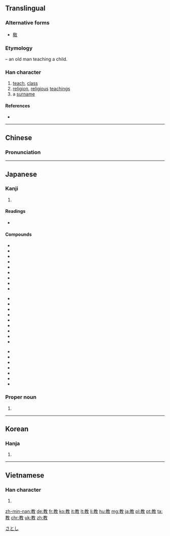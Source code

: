 {{also|敎}}
==Translingual==
{{stroke order|strokes=11}}

===Alternative forms===
* [[敎]]

===Etymology===
{{Han compound|孝|t1=old man and child|攴|alt2=攵|t2=action}} – an old man teaching a child.

===Han character===
{{Han char|rn=66|rad=攴|as=07|sn=11|four=4844<sub>0</sub>|canj=十木人大 (JDOK)|ids=⿰[[孝]][[攵]]}}

# [[teach]], [[class]]
# [[religion]], [[religious]] [[teachings]]
# a [[surname]]

====References====
* {{Han ref|kx=0472.051|dkj=13213|dj=0823.010|hdz=21459.090|uh=6559|ud=25945|bh=B1D0|bd=45520}}

----

==Chinese==
{{zh-hanzi-box|[[教]]}}

===Pronunciation===
{{zh-pron
|m=jiào
|c=gaau3
|mc=y
|oc=y
|ma=y|ma2=y
|cat=v,n
}}

----

==Japanese==

===Kanji===
{{ja-kanji|grade=2|rs=攴07}}

# {{defn|lang=ja|sort=攴07}}

====Readings====
* {{ja-readings
|goon=[[きょう]] (kyō) < [[けう]] (keu)
|kanon=[[こう]] (kō) < [[かう]] (kau) {{qualifier|non-[[w:Jōyō kanji|Jōyō]] reading}}
|kun=[[おしえる]] (oshieru), [[おしえ]] (oshie), [[おそわる]] (osowaru)}}

====Compounds====
{{top3}}
* {{term|教育||education|tr=きょういく, kyōiku|sc=Jpan|lang=ja}}
* {{term|教室||classroom|tr=きょうしつ, kyōshitsu|sc=Jpan|lang=ja}}
*{{l|ja|sc=Jpan|教員|tr=きょういん, kyōin}}
*{{l|ja|sc=Jpan|教化|tr=きょうか, kyōka}}
*{{l|ja|sc=Jpan|教科|tr=きょうか, kyōka}}
*{{l|ja|sc=Jpan|教会|tr=きょうかい, kyōkai}}
*{{l|ja|sc=Jpan|教戒|教戒, 教誨|tr=きょうかい, kyōkai}}
*{{l|ja|sc=Jpan|教学|tr=きょうがく, kyōgaku}}
* {{term|教材||[[teaching materials]]|tr=きょうざい, kyōzai|sc=Jpan|lang=ja}}
{{mid3}}
*{{l|ja|sc=Jpan|教義|tr=きょうぎ, kyōgi}}
*{{l|ja|sc=Jpan|教師|tr=きょうし, kyōshi}}
*{{l|ja|sc=Jpan|教授|tr=きょうじゅ, kyōju}}
*{{l|ja|sc=Jpan|教習|tr=きょうしゅう, kyōshū}}
*{{l|ja|sc=Jpan|教習所|tr=きょうしゅうじょ, kyōshūjo}}
*{{l|ja|sc=Jpan|教訓|tr=きょうくん, kyōkun}}
*{{l|ja|sc=Jpan|教条|tr=きょうじょう, kyōjō}}
* {{term|教法||teaching methods|tr=きょうほう, kyōhō|sc=Jpan|lang=ja}}
* {{term|宗教||religion|tr=[[しゅうきょう]], [[shūkyō]]|lang=ja|sc=Jpan}}
{{mid3}}
*{{l|ja|sc=Jpan|教条主義|tr=きょうじょうしゅぎ, kyōjōshugi}}
*{{l|ja|sc=Jpan|教諭|tr=きょうゆ, kyōyu}}
*{{l|ja|sc=Jpan|教養|tr=きょうよう, kyōyō}}
*{{l|ja|sc=Jpan|回教|tr=かいきょう, kaikyō}}
*{{l|ja|sc=Jpan|儒教|tr=じゅきょう, jukyō}}
*{{l|ja|sc=Jpan|調教|tr=ちょうきょう, chōkyō}}
*{{l|ja|sc=Jpan|教祖|tr=きょうそ, kyōso}}
{{bottom}}

===Proper noun===
{{ja-pos|k|proper|hira=さとし|rom=Satoshi}}

# {{given name|male|lang=ja}}

[[Category:Japanese male given names|さとし]]

----

==Korean==

===Hanja===
{{ko-hanja|hangeul=교|eumhun=|rv=gyo|mr=kyo|y=kyo}}

# {{defn|lang=ko|sort=攴07}}

----

==Vietnamese==

===Han character===
{{vi-hantu|[[giáo]], [[dáo]], [[ráu]], [[tráo]]|rs=攴07}}

# {{defn|lang=vi|sort=攴07}}

[[zh-min-nan:教]]
[[de:教]]
[[fr:教]]
[[ko:教]]
[[it:教]]
[[lt:教]]
[[li:教]]
[[hu:教]]
[[mg:教]]
[[ja:教]]
[[pl:教]]
[[pt:教]]
[[ta:教]]
[[chr:教]]
[[uk:教]]
[[zh:教]]
